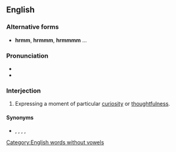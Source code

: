 {{also|HRM}}
==English==

===Alternative forms===
* '''hrmm''', '''hrmmm''', '''hrmmmm''' ...

===Pronunciation===
* {{IPA|/ˈhərəm/|lang=en}}
* {{audio|en-hrm.ogg|en-UK|lang=en}}

===Interjection===
{{en-interj|head=hrm!}}

# Expressing a moment of particular [[curiosity]] or [[thoughtfulness]].

====Synonyms====
* {{l|en|aah}}, {{l|en|ah}}, {{l|en|er}}, {{l|en|hmm}}, {{l|en|umm}}

[[Category:English words without vowels]]
